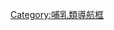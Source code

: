 {{Navbox with collapsible groups
| name = 後獸下綱
| title = [[後獸下綱]]
| state = {{{state|expanded}}}
| selected = {{{1|}}}
| bodyclass = hlist

| group1 = {{Nobold|<small>
* 界: [[動物界]]
* 門: [[脊索動物門]]
* 綱: [[哺乳綱]]
* 亞綱: [[獸亞綱]]
</small>}}
| list1 =
  {{Navbox|subgroup
  | group1 = [[合弓綱]]
  | list1 =
    {{Navbox|subgroup
    | list1 =
** 參見 [[Template:基底合弓綱|合弓綱]]
    | group2 =[[獸孔目]]
    | list2 =
      {{Navbox|subgroup
      | list1 =
** 參見 [[Template:獸孔目|獸孔目]]
      | group2 = [[犬齒獸亞目]]
      | list2 =
        {{Navbox|subgroup
        | list1 =
** 參見 [[Template:犬齒獸亞目|犬齒獸亞目]]
        | group2 = [[哺乳綱]]
        | list2 =
          {{Navbox|subgroup
          | list1 =
** 參見 [[Template:Basal mammals|哺乳綱]]
          | group2 = [[後獸下綱]]
          | list2 =
** 見下文↓
          }}
        }}
      }}
    }}
  }}

| group2 = [[後獸下綱]]
| abbr2 = M.
| image2 =
[[File:Didelphodon NT small.jpg|140px|''Didelphodon vorax'']]
[[File:Alphadon sp. - MUSE.jpg|140px|''Alphadon sp.'']]
[[File:Herpetotherium NT.jpg|140px|''Herpetotherium fugax'']]
| list2 =
  {{Navbox|subgroup
  | group1 = [[後獸下綱|後<br>獸<br>下<br>綱]]
  | list1 =
    {{Navbox|subgroup
    | list1 =
      {{Navbox|subgroup
      | list1 =
* {{Extinct}}{{le|無恐齒獸屬|Adinodon}}
* {{Extinct}}{{le|Archaeonothos}}
* {{Extinct}}{{le|Esteslestes}}
* {{Extinct}}{{le|加姆德獸屬|Ghamidtherium}}
* {{Extinct}}{{le|全克氏獸屬|Holoclemensia}}
* {{Extinct}}{{le|Kasserinotherium}}
* {{Extinct}}{{le|原叉齒獸屬|Protalphadon}}
* {{Extinct}}[[中國袋獸|中國袋獸屬]]
      | group2 = {{nowrap|{{Extinct}}{{link-en|三角齒獸總科|Deltatheroida}}}}
      | list2 =
        {{Navbox|subgroup
        | list1 =
* {{le|祖獸屬|Pappotherium}}
        | group2 = {{le|三角齒獸科|Deltatheridiidae}}
        | list2 =
* {{le|阿托卡獸屬|Atokatheridium}}
* {{le|三角齒獸屬|Deltatheridium}}
* {{le|似三角齒獸屬|Deltatheroides}}
* {{le|Gurbanodelta}}
* {{le|洛陽袋獸屬|Lotheridium}}
* {{le|Nanocuris}}
* {{le|奧克袋獸屬|Oklatheridium}}
* {{le|前三角齒獸屬|Prodeltitheridium}}
* {{le|Sulestes}}
* {{le|Tsagandelta}}
        }}
      }}
    | group2 = {{link-en|有袋形類|Marsupialiformes|有<br>袋<br>形<br>類}}
    | list2 =
      {{Navbox|subgroup
      | list1 =
* {{Extinct}}{{le|Adelodelphys}}
* {{Extinct}}{{le|迷袋獸屬|Aenigmadelphys}}
* {{Extinct}}{{le|Anchistodelphys}}
* {{Extinct}}{{le|安地諾袋獸屬|Andinodelphys}}
* {{Extinct}}{{le|Arcantiodelphys}}
* {{Extinct}}{{le|Camptomus}}?
* {{Extinct}}{{le|Glasbius}}
* {{Extinct}}{{le|古林·察夫頭骨|Gurlin Tsav skull}}
* {{Extinct}}{{le|Iugomortiferum}}
* {{Extinct}}{{le|Jaskhadelphys}}
* {{Extinct}}{{le|Mayulestes}}
* {{Extinct}}{{le|Pucadelphys}}
* {{Extinct}}{{le|Sinbadelphys}}
      | list2 =
        {{Navbox|subgroup
        | group1 = {{Extinct}}[[袋犬目]]
        | list1 =
** 見下文↓
        | group2 = {{Extinct}}{{link-en|亞洲負鼠科|Asiatheriidae}}
        | list2 =
* {{le|亞洲負鼠屬|Asiatherium}}
* {{le|Kokopellia}}
        | group3 = {{Extinct}}{{link-en|古後獸亞目|Archimetatheria}}
        | list3 =
          {{Navbox|subgroup
          | list1 =
* {{le|鷹袋獸屬|Iqualadelphis}}
          | group2 = {{le|鼠齒科|Stagodontidae}}
          | list2 =
* {{le|Didelphodon}}
* {{le|Eobrasilia}}?
* {{le|始負鼠屬|Eodelphis}}
* {{le|Fumodelphodon}}
* {{le|Hoodootherium}}
* {{le|Pariadens}}?
          | group3 = {{link-en|凡鼠科|Pediomyoidea}}
          | list3 =
* {{le|Aquiladelphis}}
* {{le|Austropediomys}}
* {{le|Dakotadens}}
* {{le|Monodelphopsis}}
* {{le|凡鼠屬|Pediomys}}
* {{le|Protolambda}}
* {{le|Unnuakomys}}
          }}
        | group4 = {{Extinct}}{{link-en|肉食負鼠科|Peradectidae}}
        | list4 =
* {{le|Armintodelphys}}
* {{le|Didelphidectes}}
* {{le|微負鼠屬|Mimoperadectes}}
* {{le|微袋獸屬|Nanodelphys}}
* {{le|肉食負鼠屬|Peradectes}}
* {{le|暹羅負鼠屬|Siamoperadectes}}
        | group5 = {{Extinct}}{{link-en|阿法齒負鼠科|Alphadontidae}}
        | list5 =
* {{link-en|亞伯達獸屬|Albertatherium}}
* [[阿法齒負鼠屬]]
* {{le|Eoalphadon}}
* {{le|Turgidodon}}
        | group6 = {{Extinct}}{{link-en|爬行獸科|Herpetotheriidae}}
        | list6 =
* {{le|Amphiperatherium}}
* {{le|Asiadidelphis}}
* {{le|Copedelphys}}
* {{le|Ectocentrocristus}}
* {{le|Entomacodon}}
* {{le|Galatiadelphys}}
* {{le|Golerdelphys}}
* {{le|爬行獸屬|Herpetotherium}}
* {{le|印度負鼠屬|Indodelphis}}
* {{le|馬斯垂克袋獸屬|Maastrichtidelphys}}
* {{le|北方負鼠屬|Nortedelphys}}
* {{le|Peratherium}}
* {{le|Rumiodon}}?
* {{le|Swaindelphys}}
* {{le|Thylacodon}}
        | group7 = {{nowrap|{{Extinct}}{{le|安納托力亞袋獸科|Anatoliadelphyidae}}}}
        | list7 =
* {{le|安納托力亞袋獸屬|Anatoliadelphys}}
* {{le|Orhaniyeia}}
        | group8 = {{Extinct}}{{link-en|美洲古袋鼠目|Polydolopimorphia}}
        | list8 =
**見下文↓
        | list9 =
 {{Navbox|subgroup
| group1 = [[有袋類|有袋上目]]
          | list1 =
{{Navbox|subgroup
          | group1 = [[美洲有袋類|美洲有袋總目]]
          | list1 =
* [[負鼠目]]
* [[鼩负鼠科|鼩負鼠目]]
          
          | list2 =
{{Navbox|subgroup
          | group1 = [[澳洲有袋总目]]
          | list1 =
{{Navbox|subgroup
| list1 =
**參見 [[Template:澳洲有袋總目|澳洲有袋總目]]
          }}}}}}}}}}}}}}}}

| group3 = [[袋犬目]]
| abbr3 = S.
| image3 = [[File:Thylacosmilus NT small.jpg|140px|''Thylacosmilus atrox'']]
| list3 =
  {{Navbox|subgroup
  | group1 = [[袋犬目|袋<br>犬<br>目]]
  | list1 =
    {{Navbox|subgroup
    | list1 =
* {{le|Allqokirus}}
* {{le|Argyrolestes}}
* {{link-en|翁達負鼠屬|Hondadelphys}}
* {{le|Nemolestes}}
* {{le|Patene}}
* {{link-en|原卡拉袋鼬屬|Procladosictis}}
* {{le|Stylocynus}}
    | group2 = {{link-en|哈氏袋犬科|Hathliacynidae}}
    | list2 =
* {{le|Acyon}}
* {{le|Australogale}}
* {{le|Borhyaenidium}}
* {{le|Chasicostylus}}
* [[卡拉袋鼬|卡拉袋鼬屬]]
* {{le|Notictis}}
* {{le|Notocynus}}
* {{le|Notogale}}
* {{le|Perathereutes}}
* {{le|Pseudonotictis}}
* {{le|Sallacyon}}
* {{le|Sipalocyon}}
    | group3 = {{link-en|袋鬣狗總科|Borhyaenoidea}}
    | list3 =
      {{Navbox|subgroup
      | list1 =
* {{link-en|Angelocabrerus}}
* {{link-en|Chlorocyon}}
* {{link-en|杜克袋犬屬|Dukecynus}}
* {{link-en|Fredszalaya}}
* {{link-en|狼形袋犬屬|Lycopsis}}
* {{link-en|Pharsophorus}}
* {{link-en|近袋貓屬|Plesiofelis}}
* {{link-en|原袋狼屬|Prothylacinus}}
* {{link-en|偽狼形袋犬屬|Pseudolycopsis}}
* {{link-en|偽袋狼屬|Pseudothylacynus}}
      | group2 = [[袋鬣狗科]]
      | list2 =
* {{link-en|Acrocyon}}
* {{link-en|Arctodictis}}
* {{link-en|南方袋犬屬|Australohyaena}}
* {{link-en|南美袋犬屬|Borhyaena}}
* {{link-en|Eutemnodus}}?
      | group3 = {{link-en|原袋鬣狗科|Proborhyaenidae}}
      | list3 =
* {{link-en|Arminiheringia}}
* {{link-en|卡利斯托獸屬|Callistoe}}
* {{link-en|副袋犬屬|Paraborhyaena}}
* {{link-en|原袋犬屬|Proborhyaena}}
      | group4 = {{link-en|袋劍虎科|Thylacosmilidae}}
      | list4 =
* [[上袋剑虎属]]
* {{link-en|巴塔哥袋劍虎屬|Patagosmilus}}
* [[袋劍虎|袋劍虎屬]]
      }}
    }}
  }}

| group4 = {{link-en|美洲古袋鼠目|Polydolopimorphia}}
| abbr4 = P.
| list4 =
  {{Navbox|subgroup
  | group1 = {{link-en|美洲古袋鼠目|Polydolopimorphia|美<br>洲<br>古<br>袋<br>鼠<br>目}}
  | list1 =
    {{Navbox|subgroup
    | list1 =
* {{le|Apeirodon}}?
* {{le|Bobbschaefferia}}
* {{le|Caroloameghinia}}
* {{le|Carolocoutoia}}
* {{le|Guggenheimia}}
* {{le|Gashternia}}
* {{le|Hatcheritherium}}
* {{le|Palangania}}
* {{le|Procaroloameghinia}}
* {{le|Protodidelphis}}
* {{le|Pujatodon}}?
* {{le|Reigia}}
* {{le|Robertbutleria}}
* {{le|Wamradolops}}
* {{le|Zeusdelphys}}
    | group2 ={{link-en|波拿巴獸亞目|Bonapartheriiformes}}
    | list2 =
      {{Navbox|subgroup
      | group1 = {{link-en|波拿巴獸科|Bonapartheriidae}}
      | list1 =
* {{le|波拿巴獸屬|Bonapartherium}}
* {{le|Epidolops}}
      | group2 =  {{link-en|阿根廷古袋獸科|Argyrolagidae}}
      | list2 =
* {{le|Anargyrolagus}}
* {{link-en|阿根廷古袋獸屬|Argyrolagus}}
* {{le|Hondalagus}}
* {{link-es|小袋鼷屬|Microtragulus}}
* {{le|Proargyrolagus}}
      | group3 = {{link-en|Chulpasiinae}}
      | list3 =
* {{link-en|Chulpasia}}
* {{link-en|Thylacotinga}}
      | group4 = {{link-en|Prepidolopidae}}
      | list4 =
* {{le|印加負鼠屬|Incadolops}}
* {{le|Perrodelphys}}
* {{le|Prepidolops}}
* {{le|Punadolops}}
* {{le|Seumandia}}
      | group5 = {{link-en|Rosendolopidae}}
      | list5 =
* {{link-en|Hondonadia}}
* {{link-en|Rosendolops}}
      }}
    | group3 = {{link-en|美洲古袋鼠亞目|Polydolopiformes}}
    | list3 =
      {{Navbox|subgroup
      | group1 = {{link-en|美洲古袋鼠科|Polydolopidae}}
      | list1 =
* {{le|Amphidolops}}
* {{le|Antarctodolops}}
* {{le|Eudolops}}
* {{le|Eurydolops}}
* {{le|Kramadolops}}
* {{le|Parabderites}}
* {{le|美洲古袋鼠屬|Polydolops}}
* {{link-en|偽袋鼠屬|Pseudolops}}
      | group2 = {{link-en|Sillustaniidae}}
      | list2 =
* {{link-en|Roberthoffstetteria}}
* {{link-en|Sillustania}}
      }}
    }}
  }}
}}
<noinclude>
[[Category:哺乳類導航框]]
</noinclude>